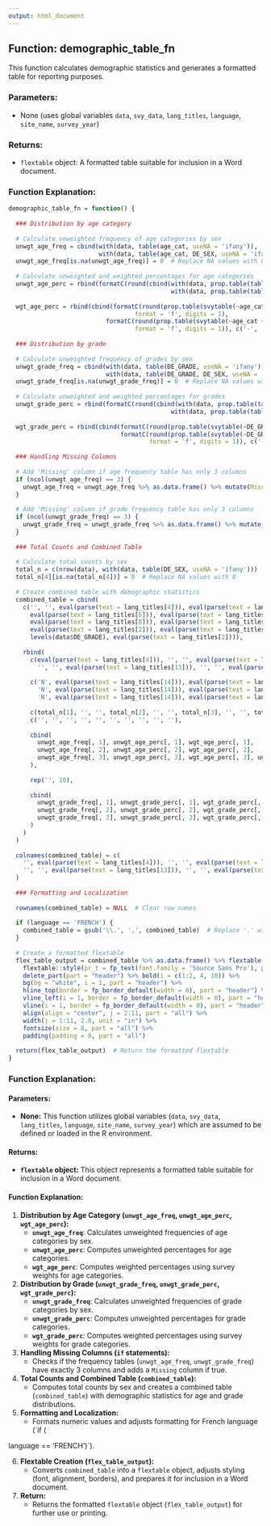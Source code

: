 ```yaml
---
output: html_document
---
```

## Function: demographic_table_fn

This function calculates demographic statistics and generates a formatted table for reporting purposes.

### Parameters:
- None (uses global variables `data`, `svy_data`, `lang_titles`, `language`, `site_name`, `survey_year`)

### Returns:
- `flextable` object: A formatted table suitable for inclusion in a Word document.

### Function Explanation:

```r
demographic_table_fn = function() {
  
  ### Distribution by age category
  
  # Calculate unweighted frequency of age categories by sex
  unwgt_age_freq = cbind(with(data, table(age_cat, useNA = 'ifany')),
                         with(data, table(age_cat, DE_SEX, useNA = 'ifany')))
  unwgt_age_freq[is.na(unwgt_age_freq)] = 0  # Replace NA values with 0
  
  # Calculate unweighted and weighted percentages for age categories
  unwgt_age_perc = rbind(formatC(round(cbind(with(data, prop.table(table(age_cat))),
                                             with(data, prop.table(table(age_cat, DE_SEX), 2))) * 100, 1), digits = 1, format = 'f'), c('-', '-', '-'))
  
  wgt_age_perc = rbind(cbind(formatC(round(prop.table(svytable(~age_cat, design = svy_data)) * 100, 1),
                                   format = 'f', digits = 1),
                           formatC(round(prop.table(svytable(~age_cat + DE_SEX, design = svy_data), 2) * 100, 1),
                                   format = 'f', digits = 1)), c('-', '-', '-'))
  
  ### Distribution by grade
  
  # Calculate unweighted frequency of grades by sex
  unwgt_grade_freq = cbind(with(data, table(DE_GRADE, useNA = 'ifany')),
                           with(data, table(DE_GRADE, DE_SEX, useNA = 'ifany')))
  unwgt_grade_freq[is.na(unwgt_grade_freq)] = 0  # Replace NA values with 0
  
  # Calculate unweighted and weighted percentages for grades
  unwgt_grade_perc = rbind(formatC(round(cbind(with(data, prop.table(table(DE_GRADE))),
                                             with(data, prop.table(table(DE_GRADE, DE_SEX), 2))) * 100, 1), digits = 1, format = 'f'), c('-', '-', '-'))
  
  wgt_grade_perc = rbind(cbind(formatC(round(prop.table(svytable(~DE_GRADE, design = svy_data)) * 100, 1), format = 'f', digits = 1),
                               formatC(round(prop.table(svytable(~DE_GRADE + DE_SEX, design = svy_data), 2) * 100, 1),
                                       format = 'f', digits = 1)), c('-', '-', '-'))
  
  ### Handling Missing Columns
  
  # Add 'Missing' column if age frequency table has only 3 columns
  if (ncol(unwgt_age_freq) == 3) {
    unwgt_age_freq = unwgt_age_freq %>% as.data.frame() %>% mutate(Missing = 0)
  }
  
  # Add 'Missing' column if grade frequency table has only 3 columns
  if (ncol(unwgt_grade_freq) == 3) {
    unwgt_grade_freq = unwgt_grade_freq %>% as.data.frame() %>% mutate(Missing = 0)
  }
  
  ### Total Counts and Combined Table
  
  # Calculate total counts by sex
  total_n = c(nrow(data), with(data, table(DE_SEX, useNA = 'ifany')))
  total_n[4][is.na(total_n[4])] = 0  # Replace NA values with 0
  
  # Create combined table with demographic statistics
  combined_table = cbind(
    c('', '', eval(parse(text = lang_titles[4])), eval(parse(text = lang_titles[5])),
      eval(parse(text = lang_titles[6])), eval(parse(text = lang_titles[7])),
      eval(parse(text = lang_titles[8])), eval(parse(text = lang_titles[9])),
      eval(parse(text = lang_titles[2])), eval(parse(text = lang_titles[11])),
      levels(data$DE_GRADE), eval(parse(text = lang_titles[2]))),
    
    rbind(
      c(eval(parse(text = lang_titles[4])), '', '', eval(parse(text = lang_titles[12])),
        '', '', eval(parse(text = lang_titles[13])), '', '', eval(parse(text = lang_titles[2]))),
      
      c('N', eval(parse(text = lang_titles[14])), eval(parse(text = lang_titles[15])),
        'N', eval(parse(text = lang_titles[14])), eval(parse(text = lang_titles[15])),
        'N', eval(parse(text = lang_titles[14])), eval(parse(text = lang_titles[15])), ''),
      
      c(total_n[1], '', '', total_n[2], '', '', total_n[3], '', '', total_n[4]),
      c('', '', '', '', '', '', '', '', '', ''),
      
      cbind(
        unwgt_age_freq[, 1], unwgt_age_perc[, 1], wgt_age_perc[, 1],
        unwgt_age_freq[, 2], unwgt_age_perc[, 2], wgt_age_perc[, 2],
        unwgt_age_freq[, 3], unwgt_age_perc[, 3], wgt_age_perc[, 3], unwgt_age_freq[, 4]
      ),
      
      rep('', 10),
      
      cbind(
        unwgt_grade_freq[, 1], unwgt_grade_perc[, 1], wgt_grade_perc[, 1],
        unwgt_grade_freq[, 2], unwgt_grade_perc[, 2], wgt_grade_perc[, 2],
        unwgt_grade_freq[, 3], unwgt_grade_perc[, 3], wgt_grade_perc[, 3], unwgt_grade_freq[, 4]
      )
    )
  )
  
  colnames(combined_table) = c(
    '', eval(parse(text = lang_titles[4])), '', '', eval(parse(text = lang_titles[12])),
    '', '', eval(parse(text = lang_titles[13])), '', '', eval(parse(text = lang_titles[2]))
  )
  
  ### Formatting and Localization
  
  rownames(combined_table) = NULL  # Clear row names
  
  if (language == 'FRENCH') {
    combined_table = gsub('\\.', ',', combined_table)  # Replace '.' with ',' for French language
  }
  
  # Create a formatted flextable
  flex_table_output = combined_table %>% as.data.frame() %>% flextable() %>% autofit() %>%
    flextable::style(pr_t = fp_text(font.family = 'Source Sans Pro'), part = 'all') %>% 
    delete_part(part = "header") %>% bold(i = c(1:2, 4, 10)) %>%
    bg(bg = "white", i = 1, part = "header") %>%
    hline_top(border = fp_border_default(width = 0), part = "header") %>%
    vline_left(i = 1, border = fp_border_default(width = 0), part = "header") %>%
    vline(i = 1, border = fp_border_default(width = 0), part = "header") %>%
    align(align = "center", j = 2:11, part = "all") %>%
    width(j = 1:11, 2.8, unit = "in") %>%
    fontsize(size = 8, part = "all") %>%
    padding(padding = 0, part = "all")
  
  return(flex_table_output)  # Return the formatted flextable
}
```

### Function Explanation:

#### Parameters:
- **None:** This function utilizes global variables (`data`, `svy_data`, `lang_titles`, `language`, `site_name`, `survey_year`) which are assumed to be defined or loaded in the R environment.

#### Returns:
- **`flextable` object:** This object represents a formatted table suitable for inclusion in a Word document.

#### Function Explanation:

1. **Distribution by Age Category (`unwgt_age_freq`, `unwgt_age_perc`, `wgt_age_perc`):**
   - **`unwgt_age_freq`**: Calculates unweighted frequencies of age categories by sex.
   - **`unwgt_age_perc`**: Computes unweighted percentages for age categories.
   - **`wgt_age_perc`**: Computes weighted percentages using survey weights for age categories.

2. **Distribution by Grade (`unwgt_grade_freq`, `unwgt_grade_perc`, `wgt_grade_perc`):**
   - **`unwgt_grade_freq`**: Calculates unweighted frequencies of grade categories by sex.
   - **`unwgt_grade_perc`**: Computes unweighted percentages for grade categories.
   - **`wgt_grade_perc`**: Computes weighted percentages using survey weights for grade categories.

3. **Handling Missing Columns (`if` statements):**
   - Checks if the frequency tables (`unwgt_age_freq`, `unwgt_grade_freq`) have exactly 3 columns and adds a `Missing` column if true.

4. **Total Counts and Combined Table (`combined_table`):**
   - Computes total counts by sex and creates a combined table (`combined_table`) with demographic statistics for age and grade distributions.

5. **Formatting and Localization:**
   - Formats numeric values and adjusts formatting for French language (`if (

language == 'FRENCH')`).

6. **Flextable Creation (`flex_table_output`):**
   - Converts `combined_table` into a `flextable` object, adjusts styling (font, alignment, borders), and prepares it for inclusion in a Word document.

7. **Return:**
   - Returns the formatted `flextable` object (`flex_table_output`) for further use or printing.

